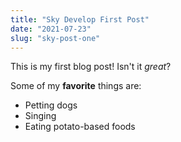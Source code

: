 ```yaml
---
title: "Sky Develop First Post"
date: "2021-07-23"
slug: "sky-post-one"
---
```


This is my first blog post! Isn't it _great_?

Some of my **favorite** things are:

-   Petting dogs
-   Singing
-   Eating potato-based foods
